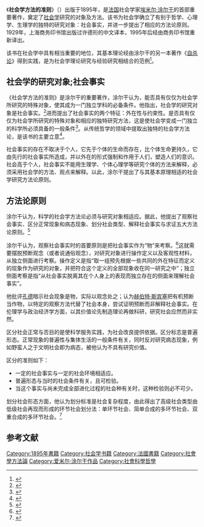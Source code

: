 {{noteTA
|1=zh-hans:埃米尔; zh-hant:艾彌爾
|2=zh-hans:涂尔干; zh-hant:涂爾幹
|3=zh-hans:杜尔凯姆; zh-hant:涂爾幹
|4=zh-hans:失范; zh-hant:失範
}}
{{Infobox book | <!-- See [[Wikipedia:WikiProject_Novels|Wikipedia:WikiProject Novels]] or [[Wikipedia:WikiProject_Books|Wikipedia:WikiProject Books]] -->
| 书名 = 社会学方法的准则| title_orig    = Les règles de la méthode sociologique
| 图片 = 涂尔干《社会学方法的准则》商务印书馆1995版封面.jpg
| 图片说明 = 商务印书馆1995版封面
| 作者 = [[埃米尔·涂尔干|埃米尔·涂尔干]]
| 出版地 = 法国
| 语言 = 法语
| 类型 =
| 题材 = [[社会学|社会学]]
| 出版日期 = 1895年
| 中文版 = 1929年
}}
{{Wikisourcelang|fr|Les Règles de la méthode sociologique}}
《'''社会学方法的准则'''》（''{{lang-fr|Les Règles de la Méthode Sociologique}}''）出版于1895年，是[[法国|法国]]社会学家[[埃米尔·涂尔干|埃米尔·涂尔干]]的首部重要著作，奠定了[[社会学|社会学]]研究的对象及方法。该书为社会学确立了有别于哲学、心理学、生理学的独特的研究对象：社会事实，并进一步提出了相应的方法论原则。1929年，上海商务印书馆出版过许德珩的中文译本，1995年后经由商务印书馆重新译出。

该书在社会学中具有相当重要的地位，其基本理论经由涂尔干的另一本著作《[[自杀论|自杀论]]》得到实践，是为社会学理论研究与经验研究相结合的范例<ref>{{cite book | language = zh-hans | author = E.迪尔凯姆 | coauthors =  | title = 社会学方法的准则 | url =  | date = 1995 | location = 北京 | publisher = 商务印书馆 | id =  | isbn = 9787100027694 | pages = iv }}</ref>。

== 社会学的研究对象;社会事实 ==
《社会学方法的准则》是涂尔干的重要著作，涂尔干认为，能否具有仅仅为社会学所研究的特殊对象，使其成为一门独立学科的必备条件。他指出，社会学的研究对象是社会事实。<ref>{{cite book | language = zh-hans | author = 侯钧生 | coauthors =  | title = 西方社会学理论教程 | url =  | date = 2017 | location = 北京 | publisher = 南开大学出版社 | id =  | isbn = 9787310054305 | pages = 42 }}</ref>进而提出了社会事实的两个特征：外在性与约束性。是否具有仅仅为社会学所研究的特殊对象和相应的独特研究方法，这是使社会学变成一门独立的科学所必须具备的一般条件<ref name="old">{{cite book | language = 中文 | author = 宋承先 | coauthors =  | title = 西方社會學名著提要(上) | url =  | date = 2000 | location = | publisher = 知書房出版集團 | id =  | isbn = 9570336277 | pages = 34 }}</ref>。从传统哲学的领域中提取出独特的社会学方法论，是该书的主要立意<ref>{{cite book | language = zh-hant | author = 宋承先 | coauthors =  | title = 西方社會學名著提要(上) | url =  | date = 2000 | location = | publisher = 知書房出版集團 | id =  | isbn = 9570336277 | pages = 35 }}</ref>。

社会事实的存在不取决于个人，它先于个体的生命而存在，比个体生命更持久，它由先行的社会事实所造成，并以外在的形式强制和作用于人们，塑造人们的意识。社会高于个人，社会事实不能用生理学、个体心理学等研究个体的方法来解释，必须采用社会学的方法、观点来解释。以此，涂尔干提出了与其基本原理相适的社会学研究方法论原则。

== 方法论原则 ==
涂尔干认为，科学的社会学方法论必须与研究对象相适应。据此，他提出了观察社会事实、区分正常现象和病态现象、划分社会类型、解释社会事实与求证五大方法论原则。<ref>{{cite book | language = zh-hans | author = 侯钧生 | coauthors =  | title = 西方社会学理论教程 | url =  | date = 2017 | location = 北京 | publisher = 南开大学出版社 | id =  | isbn = 9787310054305 | pages = 43 }}</ref>

涂尔干认为，观察社会事实时的首要原则是把社会事实作为“物”来考察。<ref>{{cite book | language = zh-hans | author = E.迪尔凯姆 | coauthors =  | title = 社会学方法的准则 | url =  | date = 1995 | location = 北京 | publisher = 商务印书馆 | id =  | isbn = 9787100027694 | pages = 35 }}</ref>这就需要摆脱预断观念（或者说通俗观念），对研究对象进行操作定义以及客观性材料，从独立侧面进行考察。操作定义是指“取一组预先根据一些共同的外在特征而定义的现象作为研究的对象，并把符合这个定义的全部现象收在同一研究之中”；独立侧面考察是指“从社会事实脱离其在个人身上的表现而独立存在的侧面来理解社会事实”。

他批评[[孔德|孔德]]暗示社会现象是物，实际以观念处之；认为[[赫伯特·斯宾塞|赫伯特·斯宾塞]]把有机预断当作物，以特定的观察方法代替了社会本身，尝试证明预断而非解释社会事实。在伦理学与政治经济学方面，以其价值论先制造理论再做科研，研究社会应然而非实然。

区分社会正常与否目的是使科学服务实践，为社会改良提供依据。区分标志是普遍形态。正常现象的普遍性与集体生活的一般条件有关，同时反对研究病态现象，例如野蛮人之于文明社会即为病态，被他认为不具有研究价值。

区分的准则如下：
*一定的社会事实与一定的社会环境相适应。
*普遍形态与当时的社会条件有关，且可检验。
*当这个事实与尚未完成全部进化过程的社会种有关时，这种检验则必不可少。

划分社会形态方面，他认为划分标准是社会复杂程度，由此得出了高级社会类型由低级社会再现而形成的环节社会划分法：单环节社会、简单合成的多环节社会、双重合成的多环节社会。<ref>{{cite book | language = zh-hans | author = 侯钧生 | coauthors =  | title = 西方社会学理论教程 | url =  | date = 2017 | location = 北京 | publisher = 南开大学出版社 | id =  | isbn = 9787310054305 }}</ref>

== 参考文献 ==
<div class="references-small">
<references />
</div>

{{wikisource|Les Règles de la méthode sociologique|社会学方法的规则|fr}}

{{DEFAULTSORT:Règles de la Méthode Sociologique, Les}}
[[Category:1895年書籍|Category:1895年書籍]]
[[Category:社会学书籍|Category:社会学书籍]]
[[Category:法國書籍|Category:法國書籍]]
[[Category:社會學方法論|Category:社會學方法論]]
[[Category:爱米尔·涂尔干作品|Category:爱米尔·涂尔干作品]]
[[Category:社會科學哲學|Category:社會科學哲學]]